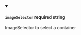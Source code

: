 
<details className="config-field" data-expandable="false" open>
<summary>

#### `imageSelector` <span class="config-field-required" data-required="false">required</span> <span class="config-field-type">string</span> <span class="config-field-default"></span>

ImageSelector to select a container

</summary>



</details>
